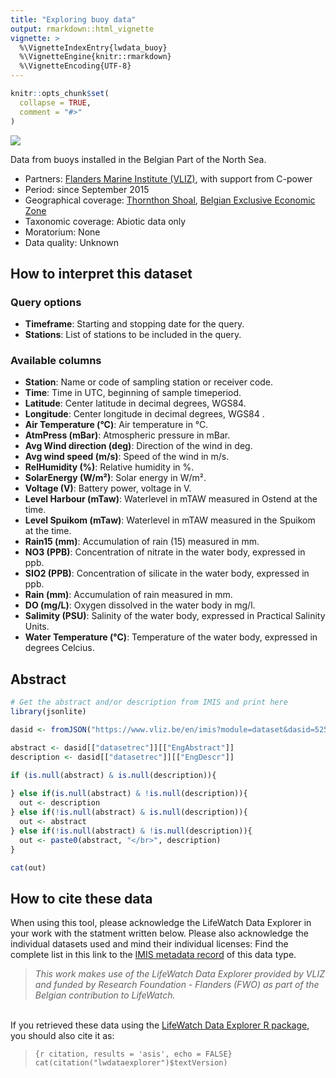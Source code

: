 ```yaml
---
title: "Exploring buoy data"
output: rmarkdown::html_vignette
vignette: >
  %\VignetteIndexEntry{lwdata_buoy}
  %\VignetteEngine{knitr::rmarkdown}
  %\VignetteEncoding{UTF-8}
---
```


```r
knitr::opts_chunk$set(
  collapse = TRUE,
  comment = "#>"
)
```
<!--- Insert image  -->
<img src='https://www.lifewatch.be/code/images/lwde_buoy.png' class='rightimg'/>

<!--- Describe datatype in one or two sentences. -->
Data from buoys installed in the Belgian Part of the North Sea.

- Partners: [Flanders Marine Institute (VLIZ)](https://www.vliz.be/en/imis?module=institute&insid=36), with support from C-power
- Period: since September 2015
- Geographical coverage: [Thornthon Shoal](https://marineregions.org/gazetteer.php?p=details&id=2438), [Belgian Exclusive Economic Zone](https://www.marineregions.org/gazetteer.php?p=details&id=3293)
- Taxonomic coverage: Abiotic data only
- Moratorium: None
- Data quality: Unknown
 
## How to interpret this dataset
 
### Query options
* **Timeframe**: Starting and stopping date for the query.
* **Stations**:  List of stations to be included in the query.
 
### Available columns
* **Station**: Name or code of sampling station or receiver code.
* **Time**: Time in UTC, beginning of sample timeperiod.
* **Latitude**: Center latitude in decimal degrees, WGS84.
* **Longitude**: Center longitude in decimal degrees, WGS84 .
* **Air Temperature (°C)**: Air temperature in °C.
* **AtmPress (mBar)**: Atmospheric pressure in mBar.
* **Avg Wind direction (deg)**: Direction of the wind in deg.
* **Avg wind speed (m/s)**: Speed of the wind in m/s.
* **RelHumidity (%)**: Relative humidity in %.
* **SolarEnergy (W/m²)**: Solar energy in W/m².
* **Voltage (V)**: Battery power, voltage in V.
* **Level Harbour (mTaw)**: Waterlevel in mTAW measured in Ostend at the time.
* **Level Spuikom (mTaw)**: Waterlevel in mTAW measured in the Spuikom at the time.
* **Rain15 (mm)**: Accumulation of rain (15) measured in mm.
* **NO3 (PPB)**: Concentration of nitrate in the water body, expressed in ppb.
* **SIO2 (PPB)**: Concentration of silicate in the water body, expressed in ppb.
* **Rain (mm)**: Accumulation of rain measured in mm.
* **DO (mg/L)**: Oxygen dissolved in the water body in mg/l.
* **Salimity (PSU)**: Salinity of the water body, expressed in Practical Salinity Units.
* **Water Temperature (°C)**: Temperature of the water body, expressed in degrees Celcius.

## Abstract
```r
# Get the abstract and/or description from IMIS and print here
library(jsonlite)

dasid <- fromJSON("https://www.vliz.be/en/imis?module=dataset&dasid=5252&show=json")

abstract <- dasid[["datasetrec"]][["EngAbstract"]]
description <- dasid[["datasetrec"]][["EngDescr"]]

if (is.null(abstract) & is.null(description)){
  
} else if(is.null(abstract) & !is.null(description)){
  out <- description
} else if(!is.null(abstract) & is.null(description)){
  out <- abstract
} else if(!is.null(abstract) & !is.null(description)){
  out <- paste0(abstract, "</br>", description)
}

cat(out)
```
 
## How to cite these data

When using this tool, please acknowledge the LifeWatch Data Explorer in your work with the statment written below. Please also acknowledge the individual datasets used and mind their individual licenses: Find the complete list in this link to the [IMIS metadata record](https://www.vliz.be/en/imis?module=dataset&dasid=5252) of this data type.

> _This work makes use of the LifeWatch Data Explorer provided by VLIZ and funded by Research Foundation - Flanders (FWO) as part of the Belgian contribution to LifeWatch._

</br>
If you retrieved these data using the [LifeWatch Data Explorer R package](https://github.com/lifewatch/lwdataexplorer/), you should also cite it as: 

> ```{r citation, results = 'asis', echo = FALSE}
cat(citation("lwdataexplorer")$textVersion)
```
